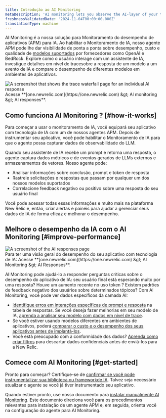 ```yaml
---
title: Introdução ao AI Monitoring
metaDescription: 'AI monitoring lets you observe the AI-layer of your tech stack, giving you a holistic overview of the health and performance of your AI-powered app.'
freshnessValidatedDate: '2024-11-04T00:00:00.000Z'
translationType: machine
---
```


AI Monitoring é a nossa solução para Monitoramento do desempenho de aplicativos (APM) para IA. Ao habilitar o Monitoramento de IA, nosso agente APM pode lhe dar visibilidade de ponta a ponta sobre desempenho, custo e qualidade de [modelos suportados](/docs/ai-monitoring/compatibility-requirements-ai-monitoring) por fornecedores como OpenAI e BedRock. Explore como o usuário interage com um assistente de IA, investigue detalhes em nível de tracesobre a resposta de um modelo a um evento de IA e compare o desempenho de diferentes modelos em ambientes de aplicativos.

<img title="Trace waterfall for AI monitoring" alt="A screenshot that shows the trace waterfall page for an individual AI response" src="/images/ai_screenshot-full_ai-responses-intro-page.webp" />

<figcaption>
  Acesse **[one.newrelic.com](https://one.newrelic.com) &amp;gt; AI monitoring &amp;gt; AI responses**.
</figcaption>

## Como funciona AI Monitoring ? [#how-it-works]

Para começar a usar o monitoramento de IA, você equipará seu aplicativo com tecnologia de IA com um de nossos agentes APM. Depois de instrumentar seu aplicativo, você pode habilitar o Monitoramento de IA para que o agente possa capturar dados de observabilidade do LLM.

Quando seu assistente de IA recebe um prompt e retorna uma resposta, o agente captura dados métricos e de eventos gerados de LLMs externos e armazenamentos de vetores. Nosso agente pode:

* Analisar informações sobre conclusão, prompt e token de resposta
* Rastreie solicitações e respostas que passam por qualquer um dos nossos modelos suportados
* Correlacione feedback negativo ou positivo sobre uma resposta do seu usuário final

Você pode acessar todas essas informações e muito mais na plataforma New Relic e, então, criar alertas e painéis para ajudar a gerenciar seus dados de IA de forma eficaz e melhorar o desempenho.

## Melhore o desempenho da IA com o AI Monitoring [#improve-performance]

<img title="AI responses page" alt="A screenshot of the AI responses page" src="/images/ai_screenshot-full_AI-responses-overview.webp" />

<figcaption>
  Para ter uma visão geral do desempenho do seu aplicativo com tecnologia de IA: Acesse **[one.newrelic.com](https://one.newrelic.com) &amp;gt; AI Monitoring &amp;gt; AI Responses**.
</figcaption>

AI Monitoring pode ajudá-lo a responder perguntas críticas sobre o desempenho do aplicativo de IA: seu usuário final está esperando muito por uma resposta? Houve um aumento recente no uso token ? Existem padrões de feedback negativo dos usuários sobre determinados tópicos? Com AI Monitoring, você pode ver dados específicos da camada AI:

* [Identifique erros em interações específicas de prompt e resposta](/docs/ai-monitoring/explore-ai-data/view-ai-responses) na tabela de respostas. Se você deseja fazer melhorias em seu modelo de IA, [aprenda a analisar seu modelo com dados em nível de trace](/docs/ai-monitoring/explore-ai-data/view-ai-responses/#ai-response-trace-view).
* Se você estiver usando modelos diferentes em ambientes de aplicativos, poderá [comparar o custo e o desempenho dos seus aplicativos antes de implantá-los](/docs/ai-monitoring/view-ai-data/#model-comparison).
* Você está preocupado com a conformidade dos dados? [Aprenda como criar filtros](/docs/ai-monitoring/drop-sensitive-data) para descartar dados confidenciais antes de enviá-los para a New Relic.

## Comece com AI Monitoring [#get-started]

Pronto para começar? Certifique-se de [confirmar se você pode instrumentalizar sua biblioteca ou frameworkde IA](/docs/ai-monitoring/compatibility-requirements-ai-monitoring). Talvez seja necessário atualizar o agente se você já tiver instrumentado seu aplicativo.

Quando estiver pronto, use nosso documento para [instalar manualmente AI Monitoring](/install/ai-monitoring). Este documento direciona você para os procedimentos relevantes para instalação de um agente APM e, em seguida, orienta você na configuração do agente para AI Monitoring.